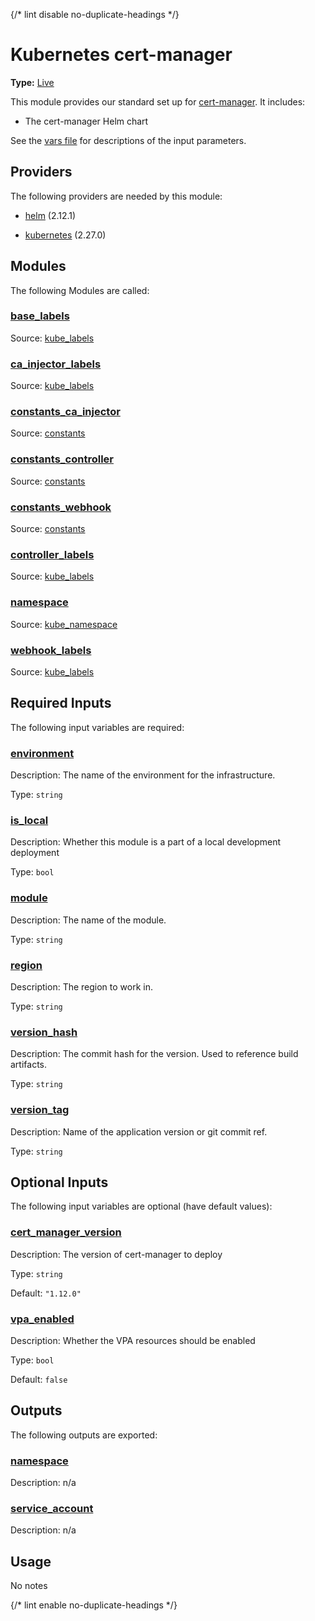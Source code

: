 {/* lint disable no-duplicate-headings */}

# Kubernetes cert-manager

**Type:** [Live](./overview)

This module provides our standard set up for [cert-manager](https://cert-manager.io/). It includes:

- The cert-manager Helm chart

See the [vars file](./vars.tf) for descriptions of the input parameters.

## Providers

The following providers are needed by this module:

-  [helm](https://registry.terraform.io/providers/hashicorp/helm/2.12.1/docs) (2.12.1)

-  [kubernetes](https://registry.terraform.io/providers/hashicorp/kubernetes/2.27.0/docs) (2.27.0)

## Modules

The following Modules are called:

### <a name="module_base_labels"></a> [base\_labels](#module\_base\_labels)

Source: [kube_labels](./kube_labels)


### <a name="module_ca_injector_labels"></a> [ca\_injector\_labels](#module\_ca\_injector\_labels)

Source: [kube_labels](./kube_labels)


### <a name="module_constants_ca_injector"></a> [constants\_ca\_injector](#module\_constants\_ca\_injector)

Source: [constants](./constants)


### <a name="module_constants_controller"></a> [constants\_controller](#module\_constants\_controller)

Source: [constants](./constants)


### <a name="module_constants_webhook"></a> [constants\_webhook](#module\_constants\_webhook)

Source: [constants](./constants)


### <a name="module_controller_labels"></a> [controller\_labels](#module\_controller\_labels)

Source: [kube_labels](./kube_labels)


### <a name="module_namespace"></a> [namespace](#module\_namespace)

Source: [kube_namespace](./kube_namespace)


### <a name="module_webhook_labels"></a> [webhook\_labels](#module\_webhook\_labels)

Source: [kube_labels](./kube_labels)


## Required Inputs

The following input variables are required:

### <a name="input_environment"></a> [environment](#input\_environment)

Description: The name of the environment for the infrastructure.

Type: `string`

### <a name="input_is_local"></a> [is\_local](#input\_is\_local)

Description: Whether this module is a part of a local development deployment

Type: `bool`

### <a name="input_module"></a> [module](#input\_module)

Description: The name of the module.

Type: `string`

### <a name="input_region"></a> [region](#input\_region)

Description: The region to work in.

Type: `string`

### <a name="input_version_hash"></a> [version\_hash](#input\_version\_hash)

Description: The commit hash for the version. Used to reference build artifacts.

Type: `string`

### <a name="input_version_tag"></a> [version\_tag](#input\_version\_tag)

Description: Name of the application version or git commit ref.

Type: `string`

## Optional Inputs

The following input variables are optional (have default values):

### <a name="input_cert_manager_version"></a> [cert\_manager\_version](#input\_cert\_manager\_version)

Description: The version of cert-manager to deploy

Type: `string`

Default: `"1.12.0"`

### <a name="input_vpa_enabled"></a> [vpa\_enabled](#input\_vpa\_enabled)

Description: Whether the VPA resources should be enabled

Type: `bool`

Default: `false`

## Outputs

The following outputs are exported:

### <a name="output_namespace"></a> [namespace](#output\_namespace)

Description: n/a

### <a name="output_service_account"></a> [service\_account](#output\_service\_account)

Description: n/a

## Usage

No notes

{/* lint enable no-duplicate-headings */}
